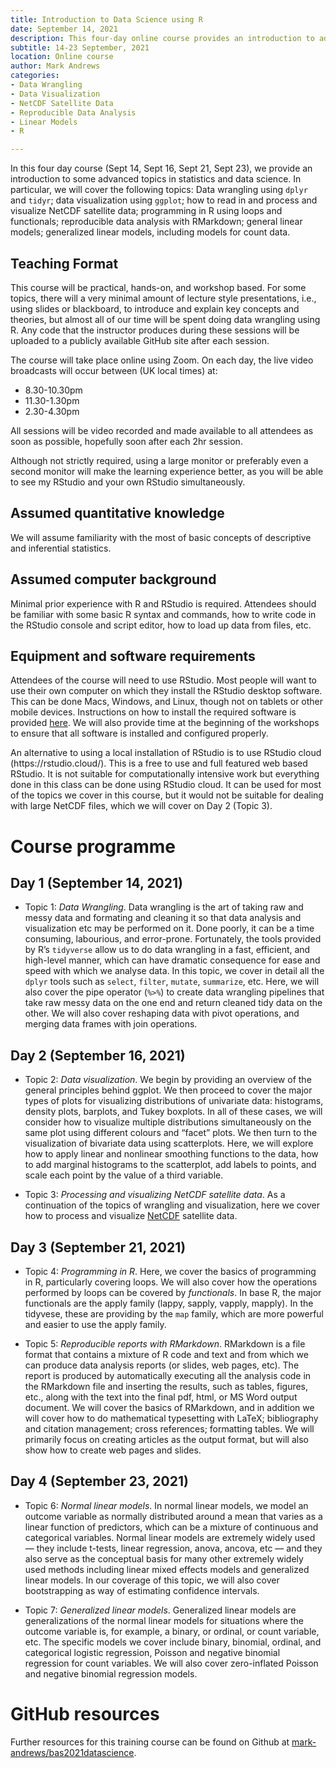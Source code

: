 ```yaml
---
title: Introduction to Data Science using R
date: September 14, 2021
description: This four-day online course provides an introduction to advanced topics in statistics and data science using R. The course covers data wrangling, data visualization, processing and visualizing NetCDF satellite data, programming in R, reproducible data analysis with RMarkdown, and various linear models. The course is practical, hands-on, and workshop-based with minimal lecture-style presentations.
subtitle: 14-23 September, 2021
location: Online course
author: Mark Andrews
categories:
- Data Wrangling
- Data Visualization
- NetCDF Satellite Data
- Reproducible Data Analysis
- Linear Models
- R

---
```


In this four day course (Sept 14, Sept 16, Sept 21, Sept 23), we provide an introduction to some
advanced topics in statistics and data science.  In particular, we will cover
the following topics: Data wrangling using `dplyr` and `tidyr`; data
visualization using `ggplot`; how to read in and process and visualize NetCDF
satellite data; programming in R using loops and functionals; reproducible data
analysis with RMarkdown; general linear models; generalized linear models,
including models for count data.

## Teaching Format

This course will be practical, hands-on, and workshop based. For some topics, there will a very minimal amount of lecture style presentations, i.e., using slides or blackboard, to introduce and explain key concepts and theories, but almost all of our time will be spent doing data wrangling using R. Any code that the instructor produces during these sessions will be uploaded to a publicly available GitHub site after each session.

The course will take place online using Zoom. On each day, the live video broadcasts will occur between (UK local times) at:

* 8.30-10.30pm
* 11.30-1.30pm
* 2.30-4.30pm

All sessions will be video recorded and made available to all attendees as soon as possible, hopefully soon after each 2hr session.

Although not strictly required, using a large monitor or preferably even a second monitor will make the learning experience better, as you will be able to see my RStudio and your own RStudio simultaneously.

## Assumed quantitative knowledge

We will assume familiarity with the most of basic concepts of descriptive and inferential statistics.

## Assumed computer background

Minimal prior experience with R and RStudio is required. Attendees should be familiar with some basic R syntax and commands, how to write code in the RStudio console and script editor, how to load up data from files, etc.

## Equipment and software requirements

Attendees of the course will need to use RStudio. Most people will want to use their own computer on which they install the RStudio desktop software. This can be done Macs, Windows, and Linux, though not on tablets or other mobile devices.
Instructions on how to install the required software is provided [here](https://github.com/mark-andrews/bas2021datascience).
We will also provide time at the beginning of the workshops to ensure that all software is installed and configured properly.

An alternative to using a local installation of RStudio is to use RStudio cloud (https://rstudio.cloud/). This is a free to use and full featured web based RStudio. It is not suitable for computationally intensive work but everything done in this class can be done using RStudio cloud. It can be used for most of the topics we cover in this course, but it would not be suitable for dealing with large NetCDF files, which we will cover on Day 2 (Topic 3).


# Course programme

## Day 1 (September 14, 2021)

* Topic 1: *Data Wrangling*. Data wrangling is the art of taking raw and messy data and formating and cleaning it so that data analysis and visualization etc may be performed on it. Done poorly, it can be a time consuming, labourious, and error-prone. Fortunately, the tools provided by R's `tidyverse` allow us to do data wrangling in a fast, efficient, and high-level manner, which can have dramatic consequence for ease and speed with which we analyse data. In this topic, we cover in detail all the `dplyr` tools such as `select`, `filter`, `mutate`, `summarize`, etc. Here, we will also cover the pipe operator (`%>%`) to create data wrangling pipelines that take raw messy data on the one end and return cleaned tidy data on the other. We will also cover reshaping data with pivot operations, and merging data frames with join operations.

## Day 2 (September 16, 2021)

* Topic 2: *Data visualization*. We begin by providing an overview of the general principles behind ggplot. We then proceed to cover the major types of plots for visualizing distributions of univariate data: histograms, density plots, barplots, and Tukey boxplots. In all of these cases, we will consider how to visualize multiple distributions simultaneously on the same plot using different colours and "facet" plots. We then turn to the visualization of bivariate data using scatterplots. Here, we will explore how to apply linear and nonlinear smoothing functions to the data, how to add marginal histograms to the scatterplot, add labels to points, and scale each point by the value of a third variable.

* Topic 3: *Processing and visualizing NetCDF satellite data*. As a continuation of the topics of wrangling and visualization, here we cover how to process and visualize [NetCDF](https://en.wikipedia.org/wiki/NetCDF) satellite data.

## Day 3 (September 21, 2021)

* Topic 4: *Programming in R*. Here, we cover the basics of programming in R, particularly covering loops. We will also cover how the operations performed by loops can be covered by *functionals*. In base R, the major functionals are the apply family (lappy, sapply, vapply, mapply). In the tidyvese, these are providing by the `map` family, which are more powerful and easier to use the apply family.

* Topic 5: *Reproducible reports with RMarkdown*. RMarkdown is a file format that contains a mixture of R code and text and from which we can produce data analysis reports (or slides, web pages, etc). The report is produced by automatically executing all the analysis code in the RMarkdown file and inserting the results, such as tables, figures, etc., along with the text into the final pdf, html, or MS Word output document. We will cover the basics of RMarkdown, and in addition we will cover how to do mathematical typesetting with LaTeX; bibliography and citation management; cross references; formatting tables. We will primarily focus on creating articles as the output format, but will also show how to create web pages and slides.


## Day 4 (September 23, 2021)

* Topic 6: *Normal linear models*. In normal linear models, we model an outcome variable as normally distributed around a mean that varies as a linear function of predictors, which can be a mixture of continuous and categorical variables. Normal linear models are extremely widely used --- they include t-tests, linear regression, anova, ancova, etc --- and they also serve as the conceptual basis for many other extremely widely used methods including linear mixed effects models and generalized linear models. In our coverage of this topic, we will also cover bootstrapping as way of estimating confidence intervals.

* Topic 7: *Generalized linear models*. Generalized linear models are generalizations of the normal linear models for situations where the outcome variable is, for example, a binary, or ordinal, or count variable, etc. The specific models we cover include binary, binomial, ordinal, and categorical logistic regression, Poisson and negative binomial regression for count variables. We will also cover zero-inflated Poisson and negative binomial regression models.

# GitHub resources

Further resources for this training course can be found on Github at [mark-andrews/bas2021datascience](https://github.com/mark-andrews/bas2021datascience).
